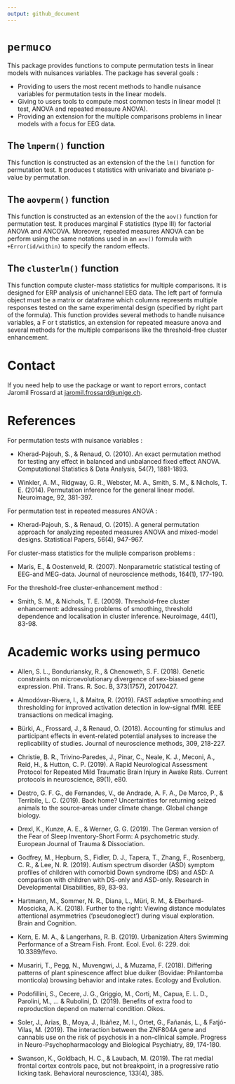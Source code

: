 ```yaml
---
output: github_document
---
```



# `permuco`

This package provides functions to compute permutation tests in linear models with nuisances variables. The package has several goals :

* Providing to users the most recent methods to handle nuisance variables for permutation tests in the linear models.
* Giving to users tools to compute most common tests in linear model (t test, ANOVA and repeated measure ANOVA).
* Providing an extension for the multiple comparisons problems in linear models with a focus for EEG data.

## The `lmperm()` function
This function is constructed as an extension of the the `lm()` function for permutation test. It produces t statistics with univariate and bivariate p-value by permutation.

## The `aovperm()` function
This function is constructed as an extension of the the `aov()` function for permutation test. It produces marginal F statistics (type III) for factorial ANOVA and ANCOVA. Moreover, repeated measures ANOVA can be perform using the same notations used in an `aov()` formula with `+Error(id/within)` to specify the random effects.

## The `clusterlm()` function
This function compute cluster-mass statistics for multiple comparisons. It is designed for ERP analysis of unichannel EEG data. The left part of formula object must be a matrix or dataframe which columns represents multiple responses tested on the same experimental design (specified by right part of the formula). This function provides several methods to handle nuisance variables, a F or t statistics, an extension for repeated measure anova and several methods for the multiple comparisons like the threshold-free cluster enhancement. 

# Contact
If you need help to use the package or want to report errors, contact Jaromil Frossard at <jaromil.frossard@unige.ch>.


# References
For permutation tests with nuisance variables :

* Kherad-Pajouh, S., & Renaud, O. (2010). An exact permutation method for testing any effect in balanced and unbalanced fixed effect ANOVA. Computational Statistics & Data Analysis, 54(7), 1881-1893.

* Winkler, A. M., Ridgway, G. R., Webster, M. A., Smith, S. M., & Nichols, T. E. (2014). Permutation inference for the general linear model. Neuroimage, 92, 381-397.

For permutation test in repeated measures ANOVA :

* Kherad-Pajouh, S., & Renaud, O. (2015). A general permutation approach for analyzing repeated measures ANOVA and mixed-model designs. Statistical Papers, 56(4), 947-967.

For cluster-mass statistics for the muliple comparison problems :

* Maris, E., & Oostenveld, R. (2007). Nonparametric statistical testing of EEG-and MEG-data. Journal of neuroscience methods, 164(1), 177-190.

For the threshold-free cluster-enhancement method :

* Smith, S. M., & Nichols, T. E. (2009). Threshold-free cluster enhancement: addressing problems of smoothing, threshold dependence and localisation in cluster inference. Neuroimage, 44(1), 83-98.

# Academic works using permuco

* Allen, S. L., Bonduriansky, R., & Chenoweth, S. F. (2018). Genetic constraints on microevolutionary divergence of sex-biased gene expression. Phil. Trans. R. Soc. B, 373(1757), 20170427.

* Almodóvar-Rivera, I., & Maitra, R. (2019). FAST adaptive smoothing and thresholding for improved activation detection in low-signal fMRI. IEEE transactions on medical imaging.

* Bürki, A., Frossard, J., & Renaud, O. (2018). Accounting for stimulus and participant effects in event-related potential analyses to increase the replicability of studies. Journal of neuroscience methods, 309, 218-227.

* Christie, B. R., Trivino‐Paredes, J., Pinar, C., Neale, K. J., Meconi, A., Reid, H., & Hutton, C. P. (2019). A Rapid Neurological Assessment Protocol for Repeated Mild Traumatic Brain Injury in Awake Rats. Current protocols in neuroscience, 89(1), e80.

* Destro, G. F. G., de Fernandes, V., de Andrade, A. F. A., De Marco, P., & Terribile, L. C. (2019). Back home? Uncertainties for returning seized animals to the source‐areas under climate change. Global change biology.

* Drexl, K., Kunze, A. E., & Werner, G. G. (2019). The German version of the Fear of Sleep Inventory-Short Form: A psychometric study. European Journal of Trauma & Dissociation.

* Godfrey, M., Hepburn, S., Fidler, D. J., Tapera, T., Zhang, F., Rosenberg, C. R., & Lee, N. R. (2019). Autism spectrum disorder (ASD) symptom profiles of children with comorbid Down syndrome (DS) and ASD: A comparison with children with DS-only and ASD-only. Research in Developmental Disabilities, 89, 83-93.

* Hartmann, M., Sommer, N. R., Diana, L., Müri, R. M., & Eberhard-Moscicka, A. K. (2018). Further to the right: Viewing distance modulates attentional asymmetries (‘pseudoneglect’) during visual exploration. Brain and Cognition.

* Kern, E. M. A., & Langerhans, R. B. (2019). Urbanization Alters Swimming Performance of a Stream Fish. Front. Ecol. Evol. 6: 229. doi: 10.3389/fevo.

* Musariri, T., Pegg, N., Muvengwi, J., & Muzama, F. (2018). Differing patterns of plant spinescence affect blue duiker (Bovidae: Philantomba monticola) browsing behavior and intake rates. Ecology and Evolution.

* Podofillini, S., Cecere, J. G., Griggio, M., Corti, M., Capua, E. L. D., Parolini, M., ... & Rubolini, D. (2019). Benefits of extra food to reproduction depend on maternal condition. Oikos.

* Soler, J., Arias, B., Moya, J., Ibáñez, M. I., Ortet, G., Fañanás, L., & Fatjó-Vilas, M. (2019). The interaction between the ZNF804A gene and cannabis use on the risk of psychosis in a non-clinical sample. Progress in Neuro-Psychopharmacology and Biological Psychiatry, 89, 174-180.

* Swanson, K., Goldbach, H. C., & Laubach, M. (2019). The rat medial frontal cortex controls pace, but not breakpoint, in a progressive ratio licking task. Behavioral neuroscience, 133(4), 385.
